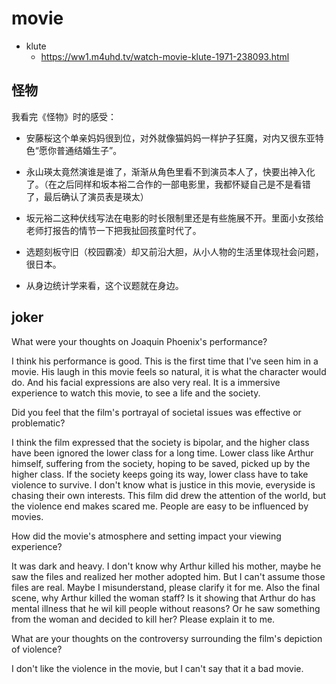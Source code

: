 # movie


- klute
  - https://ww1.m4uhd.tv/watch-movie-klute-1971-238093.html


## 怪物

我看完《怪物》时的感受：

- 安藤桜这个单亲妈妈很到位，对外就像猫妈妈一样护子狂魔，对内又很东亚特色“愿你普通结婚生子”。

- 永山瑛太竟然演谁是谁了，渐渐从角色里看不到演员本人了，快要出神入化了。（在之后同样和坂本裕二合作的一部电影里，我都怀疑自己是不是看错了，最后确认了演员表是瑛太）

- 坂元裕二这种伏线写法在电影的时长限制里还是有些施展不开。里面小女孩给老师打报告的情节一下把我扯回孩童时代了。

- 选题刻板守旧（校园霸凌）却又前沿大胆，从小人物的生活里体现社会问题，很日本。

- 从身边统计学来看，这个议题就在身边。

## joker

What were your thoughts on Joaquin Phoenix's performance?

I think his performance is good. This is the first time that I've seen him in a movie. His laugh in this movie feels so natural, it is what the character would do. And his facial expressions are also very real. It is a immersive experience to watch this movie, to see a life and the society.

Did you feel that the film's portrayal of societal issues was effective or problematic?

I think the film expressed that the society is bipolar, and the higher class have been ignored the lower class for a long time. Lower class like Arthur himself, suffering from the society, hoping to be saved, picked up by the higher class. If the society keeps going its way, lower class have to take violence to survive. I don't know what is justice in this movie, everyside is chasing their own interests. This film did drew the attention of the world, but the violence end makes scared me. People are easy to be influenced by movies. 

How did the movie's atmosphere and setting impact your viewing experience?

It was dark and heavy. I don't know why Arthur killed his mother, maybe he saw the files and realized her mother adopted him. But I can't assume those files are real. Maybe I misunderstand, please clarify it for me. Also the final scene, why Arthur killed the woman staff? Is it showing that Arthur do has mental illness that he wil kill people without reasons? Or he saw something from the woman and decided to kill her? Please explain it to me.


What are your thoughts on the controversy surrounding the film's depiction of violence?

I don't like the violence in the movie, but I can't say that it a bad movie.
